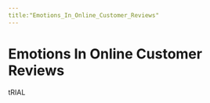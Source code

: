 ```yaml
---
title:"Emotions_In_Online_Customer_Reviews"
---
```


# Emotions In Online Customer Reviews {-}
tRIAL
